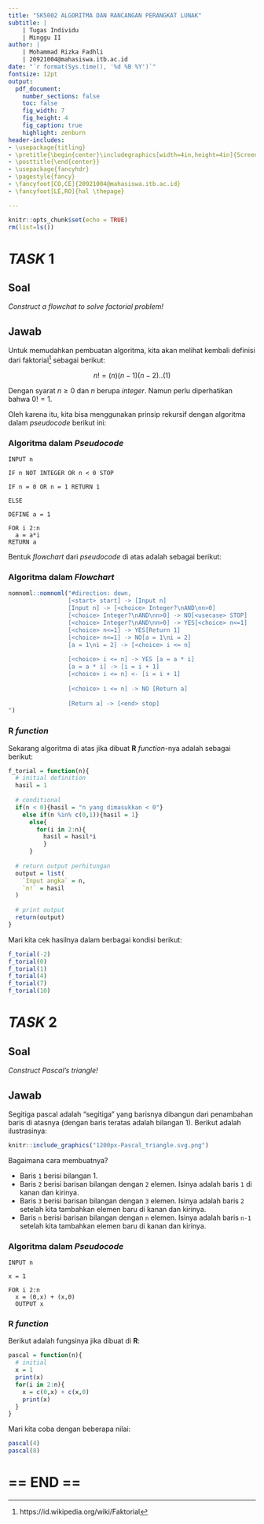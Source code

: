 ```yaml
---
title: "SK5002 ALGORITMA DAN RANCANGAN PERANGKAT LUNAK"
subtitle: | 
    | Tugas Individu
    | Minggu II
author: | 
    | Mohammad Rizka Fadhli
    | 20921004@mahasiswa.itb.ac.id
date: "`r format(Sys.time(), '%d %B %Y')`"
fontsize: 12pt
output: 
  pdf_document:
    number_sections: false
    toc: false
    fig_width: 7
    fig_height: 4
    fig_caption: true
    highlight: zenburn
header-includes:
- \usepackage{titling}
- \pretitle{\begin{center}\includegraphics[width=4in,height=4in]{Screenshot from 2021-09-02 09-03-35.png}\LARGE\\}
- \posttitle{\end{center}}
- \usepackage{fancyhdr}
- \pagestyle{fancy}
- \fancyfoot[CO,CE]{20921004@mahasiswa.itb.ac.id}
- \fancyfoot[LE,RO]{hal \thepage}

---
```


```r
knitr::opts_chunk$set(echo = TRUE)
rm(list=ls())
```

\newpage

# _TASK_ 1
## Soal
_Construct a flowchat to solve factorial problem!_

## Jawab

Untuk memudahkan pembuatan algoritma, kita akan melihat kembali definisi dari faktorial^[https://id.wikipedia.org/wiki/Faktorial] sebagai berikut:

$$n! = (n)(n-1)(n-2)..(1)$$

Dengan syarat $n \geq 0$ dan $n$ berupa _integer_. Namun perlu diperhatikan bahwa $0! = 1$.

Oleh karena itu, kita bisa menggunakan prinsip rekursif dengan algoritma dalam _pseudocode_ berikut ini:

### Algoritma dalam _Pseudocode_

```
INPUT n

IF n NOT INTEGER OR n < 0 STOP

IF n = 0 OR n = 1 RETURN 1

ELSE 

DEFINE a = 1

FOR i 2:n
  a = a*i
RETURN a
```

Bentuk _flowchart_ dari _pseudocode_ di atas adalah sebagai berikut:

\newpage

### Algoritma dalam _Flowchart_

```r
nomnoml::nomnoml("#direction: down,
                 [<start> start] -> [Input n]
                 [Input n] -> [<choice> Integer?\nAND\nn>0]
                 [<choice> Integer?\nAND\nn>0] -> NO[<usecase> STOP]
                 [<choice> Integer?\nAND\nn>0] -> YES[<choice> n<=1]
                 [<choice> n<=1] -> YES[Return 1]
                 [<choice> n<=1] -> NO[a = 1\ni = 2]
                 [a = 1\ni = 2] -> [<choice> i <= n]
                 
                 [<choice> i <= n] -> YES [a = a * i]
                 [a = a * i] -> [i = i + 1]
                 [<choice> i <= n] <- [i = i + 1]
                 
                 [<choice> i <= n] -> NO [Return a]
                 
                 [Return a] -> [<end> stop]
")
```

\newpage

### __R__ _function_

Sekarang algoritma di atas jika dibuat __R__ _function_-nya adalah sebagai berikut:

```r
f_torial = function(n){
  # initial definition
  hasil = 1
  
  # conditional
  if(n < 0){hasil = "n yang dimasukkan < 0"}
    else if(n %in% c(0,1)){hasil = 1}
      else{
        for(i in 2:n){
          hasil = hasil*i
          }
      }
  
  # return output perhitungan
  output = list(
    `Input angka` = n,
    `n!` = hasil
  )
  
  # print output
  return(output)
}
```

Mari kita cek hasilnya dalam berbagai kondisi berikut:

```r
f_torial(-2)
f_torial(0)
f_torial(1)
f_torial(4)
f_torial(7)
f_torial(10)
```


\newpage

# _TASK_ 2
## Soal
_Construct Pascal's triangle!_

## Jawab

Segitiga pascal adalah "segitiga" yang barisnya dibangun dari penambahan baris di atasnya (dengan baris teratas adalah bilangan 1). Berikut adalah ilustrasinya:

```r
knitr::include_graphics("1200px-Pascal_triangle.svg.png")
```

Bagaimana cara membuatnya?

- Baris `1` berisi bilangan 1.
- Baris `2` berisi barisan bilangan dengan `2` elemen. Isinya adalah baris `1` di kanan dan kirinya.
- Baris `3` berisi barisan bilangan dengan `3` elemen. Isinya adalah baris `2` setelah kita tambahkan elemen baru di kanan dan kirinya.
- Baris `n` berisi barisan bilangan dengan `n` elemen. Isinya adalah baris `n-1` setelah kita tambahkan elemen baru di kanan dan kirinya.

### Algoritma dalam _Pseudocode_

```
INPUT n

x = 1

FOR i 2:n
  x = (0,x) + (x,0)
  OUTPUT x
```

### __R__ _function_

Berikut adalah fungsinya jika dibuat di __R__:

```r
pascal = function(n){
  # initial
  x = 1
  print(x)
  for(i in 2:n){
    x = c(0,x) + c(x,0)
    print(x)
  }
}
```

Mari kita coba dengan beberapa nilai:

```r
pascal(4)
pascal(8)
```

\center
# == END == {-}